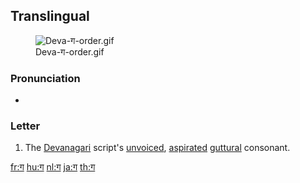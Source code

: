 {{also|ग़|ਗ}}
==Translingual==
[[File:Deva-ग-order.gif|thumb]]

===Pronunciation===
* {{IPA|/gə/|lang=mul}}

===Letter===
{{mul-deva|ga}}

# The [[Devanagari]] script's [[unvoiced]], [[aspirated]] [[guttural]] consonant.

[[fr:ग]]
[[hu:ग]]
[[nl:ग]]
[[ja:ग]]
[[th:ग]]